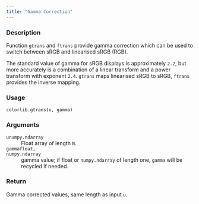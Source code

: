 ```yaml
---
title: "Gamma Correction"
---
```


### Description

Function `gtrans` and `ftrans` provide gamma correction which
can be used to switch between sRGB and linearised sRGB (RGB).

The standard value of gamma for sRGB displays is approximately `2.2`,
but more accurately is a combination of a linear transform and
a power transform with exponent `2.4`.
`gtrans` maps linearised sRGB to sRGB, `ftrans` provides the inverse mapping.

### Usage

<pre><code class='language-python'>colorlib.gtrans(u, gamma)</code></pre>

### Arguments

<dl class="pyp-list param-list">
  <dt style = "white-space: nowrap; font-family: monospace; vertical-align: top">
   <code id="colorspace.colorlib.colorlib.gtrans:u">u</code><code class="argument-class">numpy.ndarray</code>
  </dt>
 <dd>Float array of length `N`.</dd>
  <dt style = "white-space: nowrap; font-family: monospace; vertical-align: top">
   <code id="colorspace.colorlib.colorlib.gtrans:gamma">gamma</code><code class="argument-class">float, numpy.ndarray</code>
  </dt>
 <dd>gamma value; if float or
`numpy.ndarray` of length one, `gamma` will be recycled if needed.</dd>
</dl>

### Return

Gamma corrected values, same length as input `u`.
